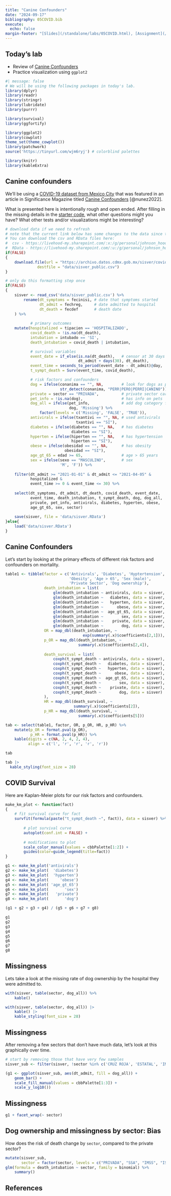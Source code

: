 ```yaml
---
title: "Canine Confounders"
date: "2024-09-17"
bibliography: 05COVID.bib
execute: 
  echo: false
margin-footer: "[Slides](/standalone/labs/05COVID.html), [Assignment](/standalone/hw/L05COVID.html)"
---
```


<!-- 
GitHub Classroom:
  - Starter code: https://github.com/BIFX552-24/canine-confounders
  - Individual Assignment
  - Private
  - Grant admin access
-->


## Today's lab

-   Review of [Canine Confounders](https://livehood-my.sharepoint.com/:b:/g/personal/johnson_hood_edu/EYFlFclT0ftElomcPdau--sBrjvcqU9kQ51MVwijlHvFcw?e=7i2y1J)
-   Practice visualization using `ggplot2`

```r
#| message: false
# We will be using the following packages in today's lab.
library(dplyr)
library(readr)
library(stringr)
library(lubridate)
library(purrr)

library(survival)
library(ggfortify)

library(ggplot2)
library(cowplot)
theme_set(theme_cowplot())
library(patchwork)
source('https://tinyurl.com/wjm6ryj') # colorblind palettes

library(knitr)
library(kableExtra)
```

## Canine confounders

We'll be using a [COVID-19 dataset from Mexico City](https://bit.ly/3Ou4n2U) that was featured in an article in Significance Magazine titled [Canine Confounders](https://livehood-my.sharepoint.com/:b:/g/personal/johnson_hood_edu/EYFlFclT0ftElomcPdau--sBrjvcqU9kQ51MVwijlHvFcw?e=7i2y1J) [@nunez2022].

What is presented here is intentionally rough and open ended. After filling in the missing details in the [starter code](https://classroom.github.com/a/JX3MKY70), what other questions might you have? What other tests and/or visualizations might be interesting?

```r
# download data if we need to refresh
# note that the current link below has some changes to the data since this lesson was developed! There are at least 4 variable name changes, and the number of rows is also different. I'm pushing the current version of the small RData file for now, but be aware that there will be some updates to the code needed if we do a refresh. Go to https://bit.ly/3Ou4n2U for updated data.
# You can download the csv and RData files here:
#  csv - https://livehood-my.sharepoint.com/:x:/g/personal/johnson_hood_edu/Edg7khCfjS9NloIGLtkC1IUBw9zsCDHrSPXa5LHAPzD5oQ?e=HnbJGS
#  RData - https://livehood-my.sharepoint.com/:u:/g/personal/johnson_hood_edu/EeQzEtwzeXZLtgp3YhH8UrEBQ6O7NSngSh4f2vF7Prhysw?e=2vcAVj
if(FALSE)
{
    download.file(url = "https://archivo.datos.cdmx.gob.mx/sisver/covid19_sisver_cdmx.csv",
              destfile = "data/sisver_public.csv")
}

# only do this formatting step once
if(FALSE)
{
    sisver <- read_csv('data/sisver_public.csv') %>%
        rename(dt_symptoms = fecinisi, # date that symptoms started
               dt_admit = fechreg,     # date admitted to hospital
               dt_death = fecdef       # death date
    ) %>%
    
           # primary outcomes
    mutate(hospitalized = tipacien == 'HOSPITALIZADO',
           covid_death = !is.na(dt_death),
           intubation = intubado == 'SI',
           death_intubation = covid_death | intubation,

           # survival variables
           event_date = if_else(is.na(dt_death),   # censor at 30 days
                                dt_admit + days(30), dt_death),
           event_time = seconds_to_period(event_date - dt_admit)@day,
           t_sympt_death = Surv(event_time, covid_death),

           # risk factors and confounders
           dog = ifelse(conanima == "", NA,        # look for dogs as pets
                        str_detect(conanima, "PERR|PERO|PERRI|CANINO")),
           private = sector == "PRIVADA",          # private sector care
           pet_info = !is.na(dog),                 # has info on pets
           dog_all = ifelse(pet_info,              # add dog category for missing
                            dog, 'Missing') %>%
               factor(levels = c('Missing', 'FALSE', 'TRUE')),
           antivirals = ifelse(txantivi == "", NA, # used antivirals
                               txantivi == "SI"),
           diabetes = ifelse(diabetes == "", NA,   # has diabetes
                             diabetes == "SI"),
           hyperten = ifelse(hiperten == "", NA,   # has hypertension
                             hiperten == "SI"),
           obese = ifelse(obesidad == "", NA,      # has obesity
                          obesidad == "SI"),
           age_gt_65 = edad >= 65,                 # age > 65 years
           sex = ifelse(sexo == "MASCULINO",       # sex
                        'M', 'F')) %>%
    
    filter(dt_admit >= "2021-01-01" & dt_admit <= "2021-04-05" &
           hospitalized &
           event_time >= 0 & event_time <= 30) %>%
    
    select(dt_symptoms, dt_admit, dt_death, covid_death, event_date,
           event_time, death_intubation, t_sympt_death, dog, dog_all, 
           private, pet_info, antivirals, diabetes, hyperten, obese,
           age_gt_65, sex, sector)
    
    save(sisver, file = 'data/sisver.RData')
}else{
    load('data/sisver.RData')
}

```

:::{.content-visible when-profile="slides"}
## Canine Confounders
:::
:::{.content-visible when-profile="book"}
Let's start by looking at the primary effects of different risk factors and confounders on mortality.
:::

```r
table1 <- tibble(factor = c('Antivirals', 'Diabetes', 'Hyptertension',
                            'Obesity', 'Age > 65', 'Sex (male)',
                            'Private Sector', 'Dog ownership'),
                 death_intubation = list(
                     glm(death_intubation ~ antivirals, data = sisver, family = binomial),
                     glm(death_intubation ~   diabetes, data = sisver, family = binomial),
                     glm(death_intubation ~   hyperten, data = sisver, family = binomial),
                     glm(death_intubation ~      obese, data = sisver, family = binomial),
                     glm(death_intubation ~  age_gt_65, data = sisver, family = binomial),
                     glm(death_intubation ~        sex, data = sisver, family = binomial),
                     glm(death_intubation ~    private, data = sisver, family = binomial),
                     glm(death_intubation ~        dog, data = sisver, family = binomial)),
                 OR = map_dbl(death_intubation, ~ 
                                  exp(summary(.x)$coefficients[2,1])),
                 p_OR = map_dbl(death_intubation, ~ 
                                summary(.x)$coefficients[2,4]),
                   
                 death_survival = list(
                     coxph(t_sympt_death ~ antivirals, data = sisver),
                     coxph(t_sympt_death ~   diabetes, data = sisver),
                     coxph(t_sympt_death ~   hyperten, data = sisver),
                     coxph(t_sympt_death ~      obese, data = sisver),
                     coxph(t_sympt_death ~  age_gt_65, data = sisver),
                     coxph(t_sympt_death ~        sex, data = sisver),
                     coxph(t_sympt_death ~    private, data = sisver),
                     coxph(t_sympt_death ~        dog, data = sisver)
                 ),
                 HR = map_dbl(death_survival, ~
                              summary(.x)$coefficients[2]),
                 p_HR = map_dbl(death_survival, ~
                                summary(.x)$coefficients[5]))

tab <- select(table1, factor, OR, p_OR, HR, p_HR) %>%
    mutate(p_OR = format.pval(p_OR),
           p_HR = format.pval(p_HR)) %>%
    kable(digits = c(NA, 2, 4, 2, 4),
          align = c('l', 'r', 'r', 'r', 'r'))
```

:::{.content-visible when-profile="book"}
```r
tab
```
:::
:::{.content-visible when-profile="slides"}
```r
tab |>
  kable_styling(font_size = 28)
```
:::

## COVID Survival

:::{.content-visible when-profile="book"}
Here are Kaplan-Meier plots for our risk factors and confounders.
:::

```r
make_km_plot <- function(fact)
{
    # fit survival curve for fact
    survfit(formula(paste("t_sympt_death ~", fact)), data = sisver) %>%
        
        # plot survival curve
        autoplot(conf.int = FALSE) +
        
        # modifications to plot
        scale_color_manual(values = cbbPalette[1:2]) +
        guides(color=guide_legend(title=fact))
}

g1 <- make_km_plot('antivirals')
g2 <- make_km_plot(  'diabetes')
g3 <- make_km_plot(  'hyperten')
g4 <- make_km_plot(     'obese')
g5 <- make_km_plot( 'age_gt_65')
g6 <- make_km_plot(       'sex')
g7 <- make_km_plot(   'private')
g8 <- make_km_plot(       'dog')
```

:::{.content-visible when-profile="slides"}
```r
(g1 + g2 + g3 + g4) / (g5 + g6 + g7 + g8)
```
:::
:::{.content-visible when-profile="book"}
```r
g1
g2
g3
g4
g5
g6
g7
g8
```
:::


## Missingness

:::{.content-visible when-profile="book"}
Lets take a look at the missing rate of dog ownership by the hospital they were admitted to.
```r
with(sisver, table(sector, dog_all)) %>%
    kable()
```
:::
:::{.content-visible when-profile="slides"}
```r
with(sisver, table(sector, dog_all)) |>
    kable() |>
    kable_styling(font_size = 28)
```

## Missingness
:::
:::{.content-visible when-profile="book"}
After removing a few sectors that don't have much data, let's look at this graphically over time.
:::

```r
# start by removing those that have very few samples
sisver_sub <- filter(sisver, !sector %in% c('CRUZ ROJA', 'ESTATAL', 'IMSS-OPORTUNIDADES', 'SEMAR', 'UNIVERSITARIO'))

(g1 <- ggplot(sisver_sub, aes(dt_admit, fill = dog_all)) +
    geom_bar() +
    scale_fill_manual(values = cbbPalette[1:3]) +
    scale_y_log10())
```

:::{.content-visible when-profile="slides"}
## Missingness
:::

```r
g1 + facet_wrap(~ sector)
```


## Dog ownership and missingness by sector: Bias

:::{.content-visible when-profile="book"}
How does the risk of death change by `sector`, compared to the private sector?
:::

```r
mutate(sisver_sub,
       sector = factor(sector, levels = c("PRIVADA", "SSA", "IMSS", "ISSSTE", "PEMEX", "SEDENA"))) %>%
glm(formula = death_intubation ~ sector, family = binomial) %>%
    summary()
```

## References